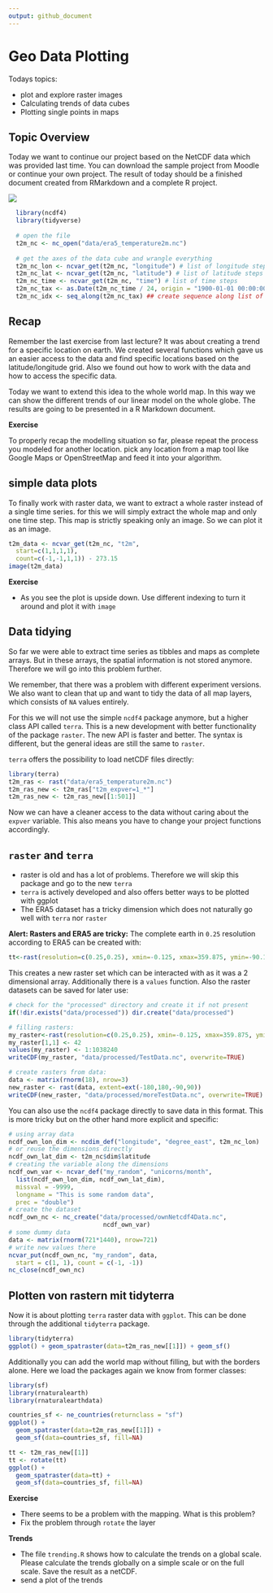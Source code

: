 ```yaml
---
output: github_document
---
```


# Geo Data Plotting

Todays topics:

* plot and explore raster images
* Calculating trends of data cubes
* Plotting single points in maps

## Topic Overview

Today we want to continue our project based on the NetCDF data which was provided last time. You can download the sample project from Moodle or continue your own project. The result of today should be a finished document created from RMarkdown and a complete R project.

![](data-science-communicate.png)
```r
  library(ncdf4)
  library(tidyverse)
  
  # open the file
  t2m_nc <- nc_open("data/era5_temperature2m.nc")
  
  # get the axes of the data cube and wrangle everything
  t2m_nc_lon <- ncvar_get(t2m_nc, "longitude") # list of longitude steps
  t2m_nc_lat <- ncvar_get(t2m_nc, "latitude") # list of latitude steps
  t2m_nc_time <- ncvar_get(t2m_nc, "time") # list of time steps
  t2m_nc_tax <- as.Date(t2m_nc_time / 24, origin = "1900-01-01 00:00:00.0") ## convert ingestion time to date
  t2m_nc_idx <- seq_along(t2m_nc_tax) ## create sequence along list of dates
```


## Recap

Remember the last exercise from last lecture? It was about creating a trend for a specific location on earth. We created several functions which gave us an easier access to the data and find specific locations based on the latitude/longitude grid. Also we found out how to work with the data and how to access the specific data.

Today we want to extend this idea to the whole world map. In this way we can show the different trends of our linear model on the whole globe. The results are going to be presented in a R Markdown document.

**Exercise**

To properly recap the modelling situation so far, please repeat the process you modeled for another location. pick any location from a map tool like Google Maps or OpenStreetMap and feed it into your algorithm.

## simple data plots

To finally work with raster data, we want to extract a whole raster instead of a single time series. for this we will simply extract the whole map and only one time step. This map is strictly speaking only an image. So we can plot it as an image.

```r
t2m_data <- ncvar_get(t2m_nc, "t2m",
  start=c(1,1,1,1),
  count=c(-1,-1,1,1)) - 273.15
image(t2m_data)
```

**Exercise**

* As you see the plot is upside down. Use different indexing to turn it around and plot it with `image`

## Data tidying

So far we were able to extract time series as tibbles and maps as complete arrays. But in these arrays, the spatial information is not stored anymore. Therefore we will go into this problem further.

We remember, that there was a problem with different experiment versions. We also want to clean that up and want to tidy the data of all map layers, which consists of `NA` values entirely.

For this we will not use the simple `ncdf4` package anymore, but a higher class API called `terra`. This is a new development with better functionality of the package `raster`. The new API is faster and better. The syntax is different, but the general ideas are still the same to `raster`.

`terra` offers the possibility to load netCDF files directly:

```r
library(terra)
t2m_ras <- rast("data/era5_temperature2m.nc")
t2m_ras_new <- t2m_ras["t2m_expver=1_*"]
t2m_ras_new <- t2m_ras_new[[1:501]]
```

Now we can have a cleaner access to the data without caring about the `expver` variable. This also means you have to change your project functions accordingly.

## `raster` and `terra`

* raster is old and has a lot of problems. Therefore we will skip this package and go to the new `terra`
* `terra` is actively developed and also offers better ways to be plotted with ggplot
* The ERA5 dataset has a tricky dimension which does not naturally go well with `terra` nor `raster`

**Alert: Rasters and ERA5 are tricky:**
The complete earth in `0.25` resolution according to ERA5 can be created with:

```r
tt<-rast(resolution=c(0.25,0.25), xmin=-0.125, xmax=359.875, ymin=-90.125, ymax=90.125)
```

This creates a new raster set which can be interacted with as it was a 2 dimensional array. Additionally there is a `values` function. Also the raster datasets can be saved for later use:

```r
# check for the "processed" directory and create it if not present
if(!dir.exists("data/processed")) dir.create("data/processed")

# filling rasters:
my_raster<-rast(resolution=c(0.25,0.25), xmin=-0.125, xmax=359.875, ymin=-90.125, ymax=90.125)
my_raster[1,1] <- 42
values(my_raster) <- 1:1038240
writeCDF(my_raster, "data/processed/TestData.nc", overwrite=TRUE)

# create rasters from data:
data <- matrix(rnorm(18), nrow=3)
new_raster <- rast(data, extent=ext(-180,180,-90,90))
writeCDF(new_raster, "data/processed/moreTestData.nc", overwrite=TRUE)
```

You can also use the `ncdf4` package directly to save data in this format. This is more tricky but on the other hand more explicit and specific:

```r
# using array data
ncdf_own_lon_dim <- ncdim_def("longitude", "degree_east", t2m_nc_lon)
# or reuse the dimensions directly
ncdf_own_lat_dim <- t2m_nc$dim$latitude
# creating the variable along the dimensions
ncdf_own_var <- ncvar_def("my_random", "unicorns/month",
  list(ncdf_own_lon_dim, ncdf_own_lat_dim),
  missval = -9999,
  longname = "This is some random data",
  prec = "double")
# create the dataset
ncdf_own_nc <- nc_create("data/processed/ownNetcdf4Data.nc",
                          ncdf_own_var)
# some dummy data
data <- matrix(rnorm(721*1440), nrow=721)
# write new values there
ncvar_put(ncdf_own_nc, "my_random", data,
  start = c(1, 1), count = c(-1, -1))
nc_close(ncdf_own_nc)
```

## Plotten von rastern mit tidyterra

Now it is about plotting `terra` raster data with `ggplot`. This can be done through the additional `tidyterra` package.

```r
library(tidyterra)
ggplot() + geom_spatraster(data=t2m_ras_new[[1]]) + geom_sf()
```

Additionally you can add the world map without filling, but with the borders alone. Here we load the packages again we know from former classes:

```r
library(sf)
library(rnaturalearth)
library(rnaturalearthdata)

countries_sf <- ne_countries(returnclass = "sf")
ggplot() +
  geom_spatraster(data=t2m_ras_new[[1]]) +
  geom_sf(data=countries_sf, fill=NA)
```
```r
tt <- t2m_ras_new[[1]]
tt <- rotate(tt)
ggplot() +
  geom_spatraster(data=tt) +
  geom_sf(data=countries_sf, fill=NA)
```

**Exercise**

* There seems to be a problem with the mapping. What is this problem?
* Fix the problem through `rotate` the layer

**Trends**

* The file `trending.R` shows how to calculate the trends on a global scale. Please calculate the trends globally on a simple scale or on the full scale. Save the result as a netCDF.
* send a plot of the trends
